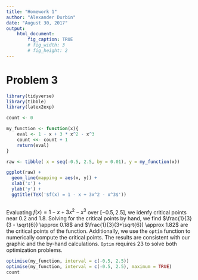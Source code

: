 ```yaml
---
title: "Homework 1"
author: "Alexander Durbin"
date: "August 30, 2017"
output: 
    html_document:
        fig_caption: TRUE
        # fig_width: 3
        # fig_height: 2
---
```


# Problem 3

```r
library(tidyverse)
library(tibble)
library(latex2exp)
```


```r

count <- 0

my_function <- function(x){
    eval <- 1 - x + 3 * x^2 - x^3
    count <<- count + 1
    return(eval) 
}

raw <- tibble( x = seq(-0.5, 2.5, by = 0.01), y = my_function(x))

ggplot(raw) +
  geom_line(mapping = aes(x, y)) +
  xlab('x') +
  ylab('y') +
  ggtitle(TeX('$f(x) = 1 - x + 3x^2 - x^3$'))



```

Evaluating $f(x) = 1 - x +3x^2 - x^3$ over $[-0.5, 2.5]$, we idenfy critical points
near $0.2$ and $1.8$. Solving for the critical points by hand, we find
$\frac{1}{3}(3 - \sqrt{6}) \approx 0.18$ and $\frac{1}{3}(3+\sqrt{6}) \approx 1.82$
are the critical points of the function. Additionally, we use the `optim` function
to numerically compute the critical points. The results are consistent with our
graphic and the by-hand calculations. `Optim` requires 23 to solve both optimization problems.  

```r

optimise(my_function, interval = c(-0.5, 2.5))
optimise(my_function, interval = c(-0.5, 2.5), maximum = TRUE)
count

```